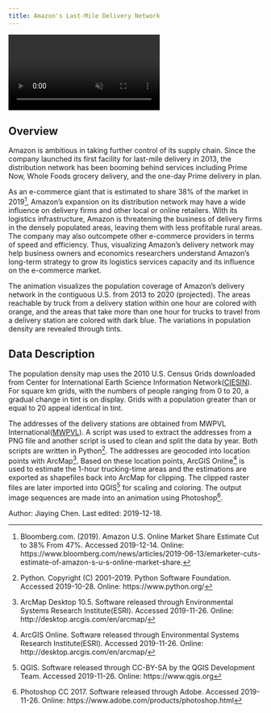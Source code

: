 ```yaml
---
title: Amazon's Last-Mile Delivery Network
---
```


<!-- VIDEO ON LOOP: see styles.css for formatting -->
<div class="video-wrapper">
  <video id="scaledvideo" controls preload="true" autoplay loop muted>
    <source src="https://drdavis.space/teaching/ds/sdd/media/2019/12/warehouse.mp4" type="video/mp4" >
  </video>
</div>

## Overview
Amazon is ambitious in taking further control of its supply chain. Since the company launched its first facility for last-mile delivery in 2013, the distribution network has been booming behind services including Prime Now, Whole Foods grocery delivery, and the one-day Prime delivery in plan.

As an e-commerce giant that is estimated to share 38% of the market in 2019[^stats], Amazon's expansion on its distribution network may have a wide influence on delivery firms and other local or online retailers. With its logistics infrastructure, Amazon is threatening the business of delivery firms in the densely populated areas, leaving them with less profitable rural areas. The company may also outcompete other e-commerce providers in terms of speed and efficiency. Thus, visualizing Amazon's delivery network may help business owners and economics researchers understand Amazon's long-term strategy to grow its logistics services capacity and its influence on the e-commerce market.

The animation visualizes the population coverage of Amazon's delivery network in the contiguous U.S. from 2013 to 2020 (projected). The areas reachable by truck from a delivery station within one hour are colored with orange, and the areas that take more than one hour for trucks to travel from a delivery station are colored with dark blue. The variations in population density are revealed through tints.

## Data Description
The population density map uses the 2010 U.S. Census Grids downloaded from Center for International Earth Science Information Network([CIESIN](https://sedac.ciesin.columbia.edu/data/set/usgrid-summary-file1-2010)). For square km grids, with the numbers of people ranging from 0 to 20, a gradual change in tint is on display. Grids with a population greater than or equal to 20 appeal identical in tint.

The addresses of the delivery stations are obtained from MWPVL International([MWPVL](http://www.mwpvl.com/html/amazon_com.html)). A script was used to extract the addresses from a PNG file and another script is used to clean and split the data by year. Both scripts are written in Python[^python]. The addresses are geocoded into location points with ArcMap[^arcmap]. Based on these location points, ArcGIS Online[^arcOn] is used to estimate the 1-hour trucking-time areas and the estimations are exported as shapefiles back into ArcMap for clipping. The clipped raster files are later imported into QGIS[^qgis] for scaling and coloring. The output image sequences are made into an animation using Photoshop[^ps].

<div class="credit-line">
Author: Jiaying Chen.
Last edited: 2019-12-18.
</div>

[^stats]:Bloomberg.com. (2019). Amazon U.S. Online Market Share Estimate Cut to 38% From 47%. Accessed 2019-12-14. Online: https://www.bloomberg.com/news/articles/2019-06-13/emarketer-cuts-estimate-of-amazon-s-u-s-online-market-share.
[^arcmap]: ArcMap Desktop 10.5. Software released through Environmental Systems Research Institute(ESRI). Accessed 2019-11-26. Online: http://desktop.arcgis.com/en/arcmap/
[^python]: Python. Copyright (C) 2001--2019. Python Software Foundation. Accessed 2019-10-28. Online: https://www.python.org/
[^arcOn]: ArcGIS Online. Software released through Environmental Systems Research Institute(ESRI). Accessed 2019-11-26. Online: http://desktop.arcgis.com/en/arcmap/
[^qgis]: QGIS. Software released through CC-BY-SA by the QGIS Development Team. Accessed 2019-11-26. Online: https://www.qgis.org
[^ps]: Photoshop CC 2017. Software released through Adobe. Accessed 2019-11-26. Online: https://www.adobe.com/products/photoshop.html

